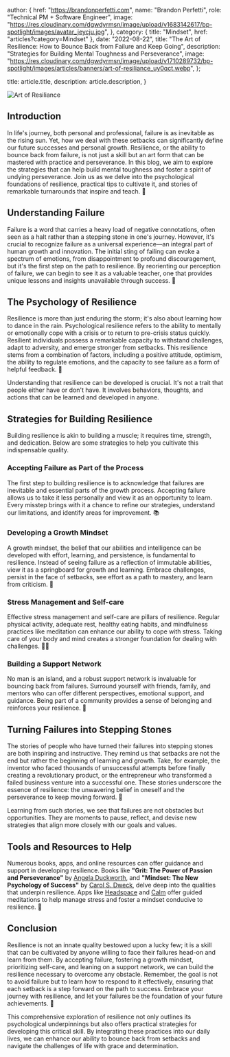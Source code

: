 
  author: {
    href: "https://brandonperfetti.com",
    name: "Brandon Perfetti",
    role: "Technical PM + Software Engineer",
    image:
      "https://res.cloudinary.com/dgwdyrmsn/image/upload/v1683142617/bp-spotlight/images/avatar_jeycju.jpg",
  },
  category: { title: "Mindset", href: "articles?category=Mindset" },
  date: "2022-08-22",
  title:
    "The Art of Resilience: How to Bounce Back from Failure and Keep Going",
  description: "Strategies for Building Mental Toughness and Perseverance",
  image:
    "https://res.cloudinary.com/dgwdyrmsn/image/upload/v1710289732/bp-spotlight/images/articles/banners/art-of-resiliance_uy0qct.webp",
};

  title: article.title,
  description: article.description,
}


<img className="mx-auto" src={article.image} alt="Art of Resiliance" />

## Introduction

In life's journey, both personal and professional, failure is as inevitable as the rising sun. Yet, how we deal with these setbacks can significantly define our future successes and personal growth. Resilience, or the ability to bounce back from failure, is not just a skill but an art form that can be mastered with practice and perseverance. In this blog, we aim to explore the strategies that can help build mental toughness and foster a spirit of undying perseverance. Join us as we delve into the psychological foundations of resilience, practical tips to cultivate it, and stories of remarkable turnarounds that inspire and teach. 🌈

## Understanding Failure

Failure is a word that carries a heavy load of negative connotations, often seen as a halt rather than a stepping stone in one's journey. However, it's crucial to recognize failure as a universal experience—an integral part of human growth and innovation. The initial sting of failing can evoke a spectrum of emotions, from disappointment to profound discouragement, but it's the first step on the path to resilience. By reorienting our perception of failure, we can begin to see it as a valuable teacher, one that provides unique lessons and insights unavailable through success. 🧠

## The Psychology of Resilience

Resilience is more than just enduring the storm; it's also about learning how to dance in the rain. Psychological resilience refers to the ability to mentally or emotionally cope with a crisis or to return to pre-crisis status quickly. Resilient individuals possess a remarkable capacity to withstand challenges, adapt to adversity, and emerge stronger from setbacks. This resilience stems from a combination of factors, including a positive attitude, optimism, the ability to regulate emotions, and the capacity to see failure as a form of helpful feedback. 💪

Understanding that resilience can be developed is crucial. It's not a trait that people either have or don't have. It involves behaviors, thoughts, and actions that can be learned and developed in anyone.

## Strategies for Building Resilience

Building resilience is akin to building a muscle; it requires time, strength, and dedication. Below are some strategies to help you cultivate this indispensable quality.

### Accepting Failure as Part of the Process

The first step to building resilience is to acknowledge that failures are inevitable and essential parts of the growth process. Accepting failure allows us to take it less personally and view it as an opportunity to learn. Every misstep brings with it a chance to refine our strategies, understand our limitations, and identify areas for improvement. 📚

### Developing a Growth Mindset

A growth mindset, the belief that our abilities and intelligence can be developed with effort, learning, and persistence, is fundamental to resilience. Instead of seeing failure as a reflection of immutable abilities, view it as a springboard for growth and learning. Embrace challenges, persist in the face of setbacks, see effort as a path to mastery, and learn from criticism. 🌱

### Stress Management and Self-care

Effective stress management and self-care are pillars of resilience. Regular physical activity, adequate rest, healthy eating habits, and mindfulness practices like meditation can enhance our ability to cope with stress. Taking care of your body and mind creates a stronger foundation for dealing with challenges. 🧘‍♂️

### Building a Support Network

No man is an island, and a robust support network is invaluable for bouncing back from failures. Surround yourself with friends, family, and mentors who can offer different perspectives, emotional support, and guidance. Being part of a community provides a sense of belonging and reinforces your resilience. 👥

## Turning Failures into Stepping Stones

The stories of people who have turned their failures into stepping stones are both inspiring and instructive. They remind us that setbacks are not the end but rather the beginning of learning and growth. Take, for example, the inventor who faced thousands of unsuccessful attempts before finally creating a revolutionary product, or the entrepreneur who transformed a failed business venture into a successful one. These stories underscore the essence of resilience: the unwavering belief in oneself and the perseverance to keep moving forward. 🚀

Learning from such stories, we see that failures are not obstacles but opportunities. They are moments to pause, reflect, and devise new strategies that align more closely with our goals and values.

## Tools and Resources to Help

Numerous books, apps, and online resources can offer guidance and support in developing resilience. Books like **"Grit: The Power of Passion and Perseverance"** by [Angela Duckworth](https://en.wikipedia.org/wiki/Angela_Duckworth#), and **"Mindset: The New Psychology of Success"** by [Carol S. Dweck](https://en.wikipedia.org/wiki/Carol_Dweck), delve deep into the qualities that underpin resilience. Apps like [Headspace](https://www.headspace.com/) and [Calm](https://www.calm.com/) offer guided meditations to help manage stress and foster a mindset conducive to resilience. 📖

## Conclusion

Resilience is not an innate quality bestowed upon a lucky few; it is a skill that can be cultivated by anyone willing to face their failures head-on and learn from them. By accepting failure, fostering a growth mindset, prioritizing self-care, and leaning on a support network, we can build the resilience necessary to overcome any obstacle. Remember, the goal is not to avoid failure but to learn how to respond to it effectively, ensuring that each setback is a step forward on the path to success. Embrace your journey with resilience, and let your failures be the foundation of your future achievements. 🌟

This comprehensive exploration of resilience not only outlines its psychological underpinnings but also offers practical strategies for developing this critical skill. By integrating these practices into our daily lives, we can enhance our ability to bounce back from setbacks and navigate the challenges of life with grace and determination.
